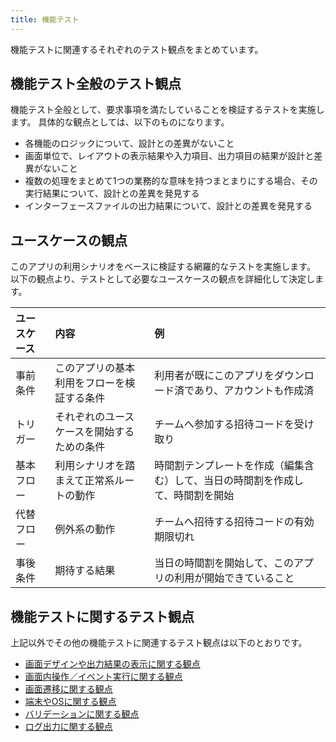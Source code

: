 ```yaml
---
title: 機能テスト
---
```


機能テストに関連するそれぞれのテスト観点をまとめています。

## 機能テスト全般のテスト観点

機能テスト全般として、要求事項を満たしていることを検証するテストを実施します。
具体的な観点としては、以下のものになります。

- 各機能のロジックについて、設計との差異がないこと
- 画面単位で、レイアウトの表示結果や入力項目、出力項目の結果が設計と差異がないこと
- 複数の処理をまとめて1つの業務的な意味を持つまとまりにする場合、その実行結果について、設計との差異を発見する
- インターフェースファイルの出力結果について、設計との差異を発見する

## ユースケースの観点

このアプリの利用シナリオをベースに検証する網羅的なテストを実施します。
以下の観点より、テストとして必要なユースケースの観点を詳細化して決定します。

| ユースケース | 内容 | 例 |
| :--- | :--- | :--- |
| 事前条件 | このアプリの基本利用をフローを検証する条件 | 利用者が既にこのアプリをダウンロード済であり、アカウントも作成済 |
| トリガー | それぞれのユースケースを開始するための条件 | チームへ参加する招待コードを受け取り |
| 基本フロー | 利用シナリオを踏まえて正常系ルートの動作 | 時間割テンプレートを作成（編集含む）して、当日の時間割を作成して、時間割を開始 |
| 代替フロー | 例外系の動作 | チームへ招待する招待コードの有効期限切れ |
| 事後条件 | 期待する結果 | 当日の時間割を開始して、このアプリの利用が開始できていること |

## 機能テストに関するテスト観点

上記以外でその他の機能テストに関連するテスト観点は以下のとおりです。

- [画面デザインや出力結果の表示に関する観点](function-test/screen-output-result.mdx)
- [画面内操作／イベント実行に関する観点](function-test/operation-event.mdx)
- [画面遷移に関する観点](function-test/screen-transition.mdx)
- [端末やOSに関する観点](function-test/terminal-os.mdx)
- [バリデーションに関する観点](function-test/validation-check.mdx)
- [ログ出力に関する観点](function-test/log-output.mdx)

